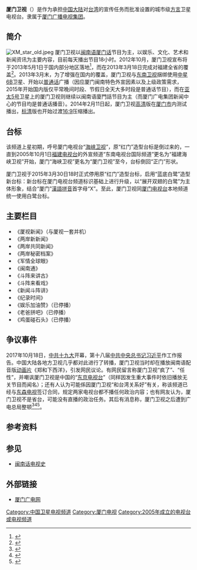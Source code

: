 {{頻道資訊
| 頻道名稱         = 厦门卫视
| 頻道圖片檔案     = Xiamen_Star_Logo.png
| 頻道圖片尺寸     = 
| 頻道圖片名稱     = 厦门卫视现行台标
| 所屬國家         = {{CHN}}
| 總部所在         = {{CHN}}[[福建省|福建省]][[厦门市|厦门市]]湖滨北路123号（厦门广电中心）
| 播放地區         = 全球各地
| 開播日期         = 2005年2月1日
| 停播日期         = 
| 收視率           = 
| 收視率調查時間   = 
| 收視率資料來源   = 
| 頻道口號         = 情动两岸 梦圆中华
| 頻道語言         = [[廈門話|閩南語廈門話]]、[[普通話|普通話]]
| 頻道類別         = 綜合
| 視頻格式         = [[標準畫質電視|SDTV]]（[[576i|576i]] [[縱橫比_(圖像)|16:9]]）<br/>[[高清晰度電視|HDTV]]（[[1080i|1080i]] [[縱橫比_(圖像)|16:9]]）
| 音頻格式         = [[立體聲|立體聲]]（[[標清|標清]]）<br/>[[立體聲|立體聲]]（[[高清|高清]]）
| 擁有者           = [[厦门广播电视集团|厦门广播电视集团]]
| 持股者           = 
| 前頻道名稱       = 
| 被取代名稱       = 
| 集團同類頻道     = 
| 重播服務頻道     = 
| 頻道官方網站     = http://www.xmtv.cn/
| 備註             = 
| 有線電視供應商01 = 福建广电网络
| 有線電視頻道數01 = 随地区而变（国内版）<br/>厦门地区高清频道号4
| 有線電視供應商02 = [[澳門基本電視頻道|澳門基本電視頻道]]
| 有線電視頻道數02 = 數碼117頻道
| 衛星電視供應商01 =（国际版）'''[[亚太5号|亚太5号]]（长城平台）'''（138.0E）Apstar V
| 衛星電視頻道數01 = Ku波段，下行频率12.537GHz
| 衛星電視供應商02 =（国内版）'''[[中星6B|中星6B]]'''（115.5E）
| 衛星電視頻道數02 = C波段，下行频率3.710GHz
}}
'''厦门卫视'''（{{lang-en|'''Xiamen Star'''}}）是作为承担[[中国大陆|中国大陆]]对[[台湾|台湾]]的宣传任务而批准设置的城市级[[方言|方言]]卫星电视台。隶属于[[厦门广播电视集团|厦门广播电视集团]]。

==简介==
[[Image:XM_star_old.jpeg|right]]
厦门卫视以[[厦门话|闽南语厦门话]]节目为主，以娱乐、文化、艺术和新闻资讯为主要内容，目前每天播出节目18小时。2012年10月，厦门卫视宣布将于2013年5月1日于国内部分地区落地<ref>{{Cite web |url=http://news.xmnn.cn/xmxw/201210/t20121020_2676021.htm |title=厦门卫视与东南卫视捆绑上星 |access-date=2013-03-20 |archive-url=https://web.archive.org/web/20140106163137/http://news.xmnn.cn/xmxw/201210/t20121020_2676021.htm |archive-date=2014-01-06 |dead-url=yes }}{{webarchive|url=https://web.archive.org/web/20140106163137/http://news.xmnn.cn/xmxw/201210/t20121020_2676021.htm |date=2014-01-06 }}</ref>，而在2013年3月18日完成对福建全省的覆盖<ref>{{Cite web |url=http://www.fj.xinhuanet.com/news/2013-03/18/c_115062932.htm |title=厦门卫视18日落地福建全省 |access-date=2013-03-20 |archive-url=https://web.archive.org/web/20130325002050/http://www.fj.xinhuanet.com/news/2013-03/18/c_115062932.htm |archive-date=2013-03-25 |dead-url=yes }}{{webarchive|url=https://web.archive.org/web/20130325002050/http://www.fj.xinhuanet.com/news/2013-03/18/c_115062932.htm |date=2013-03-25 }}</ref>。2013年3月末，为了增强在国内的覆盖，厦门卫视与[[东南卫视|东南卫视]]捆绑使用[[中星6B|中星6B]]卫星、开始以[[普通话|普通话]]广播（因应厦门闽南特色外宣因素以及上级政策需求，2015年开始国内版仅平常晚间时段、节假日全天大多时段是普通话节目），而在[[亚太5号|亚太5号]]卫星上的厦门卫视则继续以闽南语廈門話节目为主（而厦门广电集团新闻中心的节目均是普通话播音）。2014年2月11日起，厦门卫视[[高清|高清]]版在[[厦门市|厦门市]]内测试播出，[[标清|标清]]版也开始过渡[[16:9|16:9]]压缩播出。

== 台标 ==
该频道上星初期，呼号厦门电视台“[[海峡卫视|海峡卫视]]”，原“红门”造型台标是倒过来的，一直到2005年10月1日[[福建电视台|福建电视台]]的外宣频道“东南电视台国际频道”更名为“福建海峡卫视”开始，厦门“海峡卫视”更名为“厦门卫视”至今，台标倒回“正门”形状。

厦门卫视于2015年3月30日18时正式停用原“红门”造型台标，启用“蓝底白鹭”造型新台标：新台标在厦门电视台频道标识基础上进行升级，以“展开双翅的白鹭”为主体形象，结合“厦门”[[漢語拼音|漢語拼音]]首字母“X”。至此，厦门卫视同[[厦门电视台|厦门电视台]]本地频道统一使用白鹭台标。

== 主要栏目 ==
*《厦视新闻》（与厦视一套并机）
*《两岸新新闻》
*《两岸共同新闻》
*《两岸秘密档案》
*《军情全球眼》
*《闽南通》
*《斗阵来讲古》  
*《斗阵来看戏》  
*《新闻斗阵讲》
*《纪录时间》                
*《娱乐加油赞》（已停播）
*《老爸拼吧》（已停播）
*《鸡蛋碰石头》（已停播）

==争议事件==
2017年10月18日，[[中共十九大|中共十九大]]开幕，第十八届[[中共中央总书记|中共中央总书记]][[习近平|习近平]]作工作报告。中国大陆各地方卫视几乎都对此进行了转播，厦门卫视当时却在播放闽南语配音版[[动画片|动画片]]《郑和下西洋》，引发网民议论。有网民留言称厦门卫视“疯了”、“任性”，并嘲讽厦门卫视是中国的“[[东京电视台|东京电视台]]”（同样因发生重大事件时依旧播放无关节目而闻名）；还有人认为可能係因厦门卫视“和台湾关系好”有关，称该频道已经与[[东森电视|东森电视]]签订合同，规定两家电视台都不播任何政治内容；也有网友认为，厦门卫视不是省台，可能没有直播的政治任务。其后有消息称，厦门卫视之后遭到广电总局整顿<ref>{{cite news|title=無播十九大開幕？ 網傳廈門衛視遭整改|url=http://china.hket.com/article/1927534/無播十九大開幕？網傳廈門衛視遭整改|accessdate=2017-10-18|publisher=香港经济日报|date=2017-10-18|archiveurl=https://web.archive.org/web/20171018134758/http://china.hket.com/article/1927534/%E7%84%A1%E6%92%AD%E5%8D%81%E4%B9%9D%E5%A4%A7%E9%96%8B%E5%B9%95%EF%BC%9F%20%E7%B6%B2%E5%82%B3%E5%BB%88%E9%96%80%E8%A1%9B%E8%A6%96%E9%81%AD%E6%95%B4%E6%94%B9|archivedate=2017-10-18|language=zh-hant|deadurl=no}}</ref><ref>{{cite web|url=https://udn.com/news/story/11556/2766094|language=|title=不播19大播卡通 廈門衛視傳遭整改|website=联合新闻网|date=2017-10-19|accessdate=|archive-date=2017-10-19|archive-url=https://web.archive.org/web/20171019081332/https://udn.com/news/story/11556/2766094|dead-url=no}}</ref><ref>{{cite web|url=http://www.rfa.org/mandarin/Xinwen/XQL-10182017235622.html|language=|title=独此一家未直播19大习近平报告 厦门卫视传遭整改|website=自由亚洲电台|date=2017-10-18|accessdate=|archive-date=2017-10-19|archive-url=https://web.archive.org/web/20171019163038/http://www.rfa.org/mandarin/Xinwen/XQL-10182017235622.html|dead-url=no}}</ref>。

== 参考资料 ==
{{reflist}}
==参见==
*[[闽南话电视史|闽南话电视史]]

==外部链接==
*[http://www.xmtv.cn/ 厦门广电网] {{Wayback|url=http://www.xmtv.cn/ |date=20210224151249 }}

{{福建省电视台}}
{{中华人民共和国广播电视网络}}
[[Category:中国卫星电视频道|Category:中国卫星电视频道]]
[[Category:厦门电视|Category:厦门电视]]
[[Category:2005年成立的电视台或电视频道|Category:2005年成立的电视台或电视频道]]